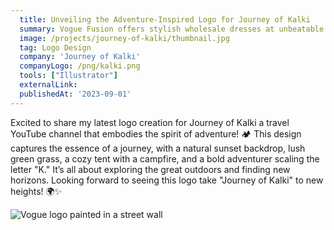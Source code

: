 ```yaml
---
  title: Unveiling the Adventure-Inspired Logo for Journey of Kalki
  summary: Vogue Fusion offers stylish wholesale dresses at unbeatable prices. We cater to boutique owners, event planners, and fashion enthusiasts seeking quality and value. Discover a curated selection that blends elegance with affordability.
  image: /projects/journey-of-kalki/thumbnail.jpg
  tag: Logo Design
  company: 'Journey of Kalki'
  companyLogo: /png/kalki.png
  tools: ["Illustrator"]
  externalLink:
  publishedAt: '2023-09-01'
---
```


Excited to share my latest logo creation for Journey of Kalki a travel YouTube channel that embodies the spirit of adventure! 🏕 This design captures the essence of a journey, with a natural sunset backdrop, lush green grass, a cozy tent with a campfire, and a bold adventurer scaling the letter "K." It’s all about exploring the great outdoors and finding new horizons. Looking forward to seeing this logo take "Journey of Kalki" to new heights! 🌍✨

![Vogue logo painted in a street wall](/projects/journey-of-kalki/logo-mark.jpg)
